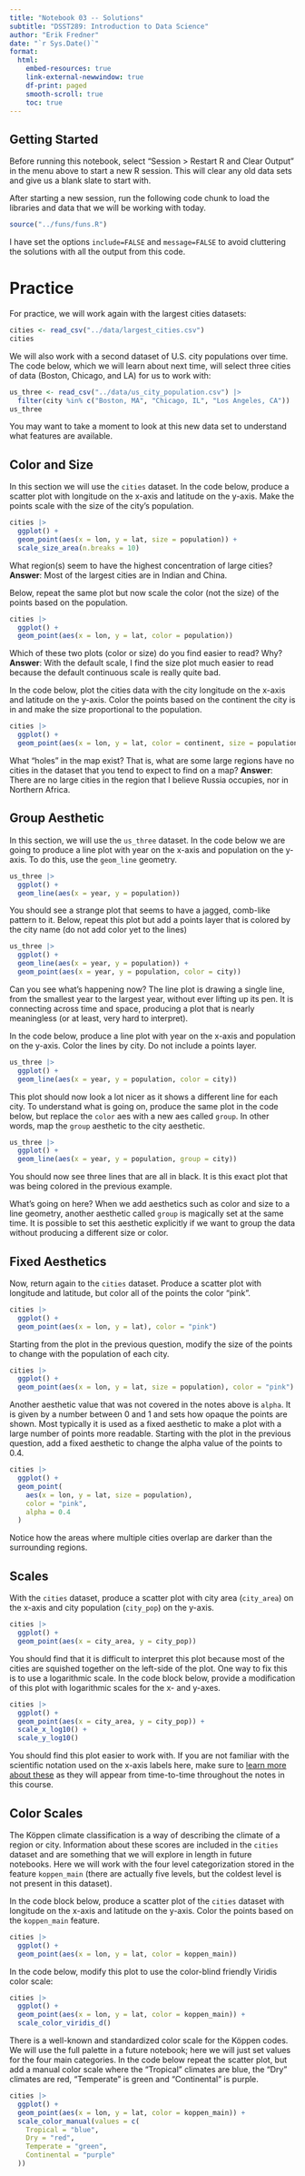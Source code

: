 ```yaml
---
title: "Notebook 03 -- Solutions"
subtitle: "DSST289: Introduction to Data Science"
author: "Erik Fredner"
date: "`r Sys.Date()`"
format:
  html:
    embed-resources: true
    link-external-newwindow: true
    df-print: paged
    smooth-scroll: true
    toc: true
---
```


## Getting Started

Before running this notebook, select "Session > Restart R and Clear Output" in
the menu above to start a new R session. This will clear any old data sets and
give us a blank slate to start with.

After starting a new session, run the following code chunk to load the
libraries and data that we will be working with today.

```r
source("../funs/funs.R")
```

I have set the options `include=FALSE` and `message=FALSE` to avoid cluttering
the solutions with all the output from this code.

# Practice

For practice, we will work again with the largest cities datasets:

```r
cities <- read_csv("../data/largest_cities.csv")
cities
```

We will also work with a second dataset of U.S. city populations over time.
The code below, which we will learn about next time, will select three
cities of data (Boston, Chicago, and LA) for us to work with:

```r
us_three <- read_csv("../data/us_city_population.csv") |>
  filter(city %in% c("Boston, MA", "Chicago, IL", "Los Angeles, CA"))
us_three
```

You may want to take a moment to look at this new data set to understand what
features are available.

## Color and Size

In this section we will use the `cities` dataset. In the code below, produce a
scatter plot with longitude on the x-axis and latitude on the y-axis. Make the
points scale with the size of the city's population.

```r
cities |>
  ggplot() +
  geom_point(aes(x = lon, y = lat, size = population)) +
  scale_size_area(n.breaks = 10)
```

What region(s) seem to have the highest concentration of large cities?
**Answer**: Most of the largest cities are in Indian and China.

Below, repeat the same plot but now scale the color (not the size) of the
points based on the population.

```r
cities |>
  ggplot() +
  geom_point(aes(x = lon, y = lat, color = population))
```

Which of these two plots (color or size) do you find easier to read? Why?
**Answer**: With the default scale, I find the size plot much easier to read because the default continuous scale is really quite bad.

In the code below, plot the cities data with the city longitude on the x-axis
and latitude on the y-axis. Color the points based on the continent the city
is in and make the size proportional to the population.

```r
cities |>
  ggplot() +
  geom_point(aes(x = lon, y = lat, color = continent, size = population))
```

What "holes" in the map exist? That is, what are some large regions have no
cities in the dataset that you tend to expect to find on a map?
**Answer**: There are no large cities in the region that I believe Russia occupies, nor in Northern Africa.

## Group Aesthetic

In this section, we will use the `us_three` dataset. In the code below we are
going to produce a line plot with year on the x-axis and population on the
y-axis. To do this, use the `geom_line` geometry.

```r
us_three |>
  ggplot() +
  geom_line(aes(x = year, y = population))
```

You should see a strange plot that seems to have a jagged, comb-like pattern to
it. Below, repeat this plot but add a points layer that is colored by the city
name (do not add color yet to the lines)

```r
us_three |>
  ggplot() +
  geom_line(aes(x = year, y = population)) +
  geom_point(aes(x = year, y = population, color = city))
```

Can you see what's happening now? The line plot is drawing a single line,
from the smallest year to the largest year, without ever lifting up its pen.
It is connecting across time and space, producing a plot that is nearly
meaningless (or at least, very hard to interpret).

In the code below, produce a line plot with year on the x-axis and population
on the y-axis. Color the lines by city. Do not include a points layer.

```r
us_three |>
  ggplot() +
  geom_line(aes(x = year, y = population, color = city))
```

This plot should now look a lot nicer as it shows a different line for each
city. To understand what is going on, produce the same plot in the code below,
but replace the `color` aes with a new aes called `group`. In other words, map
the `group` aesthetic to the city aesthetic.

```r
us_three |>
  ggplot() +
  geom_line(aes(x = year, y = population, group = city))
```

You should now see three lines that are all in black. It is this exact plot
that was being colored in the previous example.

What's going on here? When we add aesthetics such as color and size to a line
geometry, another aesthetic called `group` is magically set at the same time.
It is possible to set this aesthetic explicitly if we want to group the data
without producing a different size or color.

## Fixed Aesthetics

Now, return again to the `cities` dataset. Produce a scatter plot with
longitude and latitude, but color all of the points the color "pink".

```r
cities |>
  ggplot() +
  geom_point(aes(x = lon, y = lat), color = "pink")
```

Starting from the plot in the previous question, modify the size of the points
to change with the population of each city.

```r
cities |>
  ggplot() +
  geom_point(aes(x = lon, y = lat, size = population), color = "pink")
```

Another aesthetic value that was not covered in the notes above is `alpha`.
It is given by a number between 0 and 1 and sets how opaque the points are
shown. Most typically it is used as a fixed aesthetic to make a plot with a
large number of points more readable. Starting with the plot in the previous
question, add a fixed aesthetic to change the alpha value of the points to 0.4.

```r
cities |>
  ggplot() +
  geom_point(
    aes(x = lon, y = lat, size = population),
    color = "pink",
    alpha = 0.4
  )
```

Notice how the areas where multiple cities overlap are darker than the
surrounding regions.

## Scales

With the `cities` dataset, produce a scatter plot with city area (`city_area`)
on the x-axis and city population (`city_pop`) on the y-axis.

```r
cities |>
  ggplot() +
  geom_point(aes(x = city_area, y = city_pop))
```

You should find that it is difficult to interpret this plot because most of the
cities are squished together on the left-side of the plot. One way to fix this
is to use a logarithmic scale. In the code block below, provide a modification
of this plot with logarithmic scales for the x- and y-axes.

```r
cities |>
  ggplot() +
  geom_point(aes(x = city_area, y = city_pop)) +
  scale_x_log10() +
  scale_y_log10()
```

You should find this plot easier to work with. If you are not familiar with
the scientific notation used on the x-axis labels here, make sure to
[learn more about these](https://en.wikipedia.org/wiki/Scientific_notation)
as they will appear from time-to-time throughout the notes in this course.

## Color Scales

The Köppen climate classification is a way of describing the climate of a region
or city. Information about these scores are included in the `cities` dataset and
are something that we will explore in length in future notebooks. Here we will
work with the four level categorization stored in the feature `koppen_main`
(there are actually five levels, but the coldest level is not present in this
dataset).

In the code block below, produce a scatter plot of the `cities` dataset with
longitude on the x-axis  and latitude on the y-axis. Color the points based on
the `koppen_main` feature.

```r
cities |>
  ggplot() +
  geom_point(aes(x = lon, y = lat, color = koppen_main))
```

In the code below, modify this plot to use the color-blind friendly Viridis
color scale:

```r
cities |>
  ggplot() +
  geom_point(aes(x = lon, y = lat, color = koppen_main)) +
  scale_color_viridis_d()
```

There is a well-known and standardized color scale for the Köppen codes. We will
use the full palette in a future notebook; here we will just set values for the
four main categories. In the code below repeat the scatter plot, but add a manual
color scale where the "Tropical" climates are blue, the "Dry" climates are red,
"Temperate" is green and "Continental" is purple.

```r
cities |>
  ggplot() +
  geom_point(aes(x = lon, y = lat, color = koppen_main)) +
  scale_color_manual(values = c(
    Tropical = "blue",
    Dry = "red",
    Temperate = "green",
    Continental = "purple"
  ))
```
